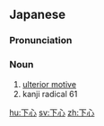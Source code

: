 ==Japanese==
{{ja-kanjitab|した|こころ|k2=ごころ|yomi=kun|r=y}}

===Pronunciation===
{{ja-pron|したごころ|y=kun}}

===Noun===
{{ja-noun|したごころ}}

# [[ulterior motive]] {{gloss|alternative or hidden reason}}
# kanji radical 61

{{wikipedia|Radical 61}}

[[hu:下心]]
[[sv:下心]]
[[zh:下心]]